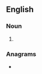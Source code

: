 {{also|runtimes|run-times}}
==English==

===Noun===
{{head|en|noun form}}

# {{plural of|en|run time}}

===Anagrams===
* {{anagrams|en|a=eimnrstu|Terminus|muntries|numerist|terminus|unmiters|unmitres}}